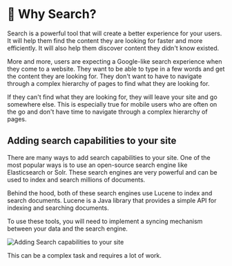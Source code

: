 # 📘 Why Search?

Search is a powerful tool that will create a better experience for your users. It will help them find the content they are looking for faster and more efficiently. It will also help them discover content they didn't know existed.

More and more, users are expecting a Google-like search experience when they come to a website. They want to be able to type in a few words and get the content they are looking for. They don't want to have to navigate through a complex hierarchy of pages to find what they are looking for.

If they can't find what they are looking for, they will leave your site and go somewhere else. This is especially true for mobile users who are often on the go and don't have time to navigate through a complex hierarchy of pages.

## Adding search capabilities to your site

There are many ways to add search capabilities to your site. One of the most popular ways is to use an open-source search engine like Elasticsearch or Solr. These search engines are very powerful and can be used to index and search millions of documents.

Behind the hood, both of these search engines use Lucene to index and search documents. Lucene is a Java library that provides a simple API for indexing and searching documents.

To use these tools, you will need to implement a syncing mechanism between your data and the search engine.

![Adding Search capabilities to your site](/img/1-full-text-search/1-search.png)

This can be a complex task and requires a lot of work.

